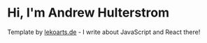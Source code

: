 # Hi, I'm Andrew Hulterstrom

Template by [lekoarts.de](https://www.lekoarts.de?utm_source=cara&utm_medium=Starter) - I write about JavaScript and React there!
